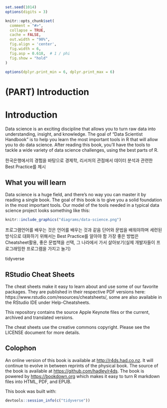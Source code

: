 ```r
set.seed(1014)
options(digits = 3)

knitr::opts_chunk$set(
  comment = "#>",
  collapse = TRUE,
  cache = FALSE,
  out.width = "90%",
  fig.align = 'center',
  fig.width = 6,
  fig.asp = 0.618,  # 1 / phi
  fig.show = "hold"
)

options(dplyr.print_min = 6, dplyr.print_max = 6)

```
# (PART) Introduction {-} 

# Introduction

Data science is an exciting discipline that allows you to turn raw data into understanding, insight, and knowledge. The goal of "Data Scientist Handbook" is to help you learn the most important tools in R that will allow you to do data science. After reading this book, you'll have the tools to tackle a wide variety of data science challenges, using the best parts of R. 

한국은행에서의 경험을 바탕으로 경제학, 리서처의 관점에서 데이터 분석과 관련한 Best Practice를 제시

## What you will learn

Data science is a huge field, and there's no way you can master it by reading a single book. The goal of this book is to give you a solid foundation in the most important tools. Our model of the tools needed in a typical data science project looks something like this:

```r
knitr::include_graphics("diagrams/data-science.png")
```

프로그램언어를 배우는 것은 언어를 배우는 것과 같음
단어와 문법을 배워야하며 세련된 방식으로 대화하기 위해서는 Best Practice를 알아야 함
가장 좋은 방법은 Cheatsheet활용, 좋은 문법책을 선택, 그 나라에서 가서 살아보기(실제 개발자들이 프로그래밍한 프로그램을 가지고 놀기)

tidyverse


## RStudio Cheat Sheets

The cheat sheets make it easy to learn about and use some of our favorite packages. They are published in their respective PDF versions here: https://www.rstudio.com/resources/cheatsheets/, some are also available in the RStudio IDE under Help-Cheatsheets.

This repository contains the source Apple Keynote files or the current, archived and translated versions.

The cheat sheets use the creative commons copyright. Please see the LICENSE document for more details.







## Colophon

An online version of this book is available at <http://r4ds.had.co.nz>. It will continue to evolve in between reprints of the physical book. The source of the book is available at <https://github.com/hadley/r4ds>. The book is powered by <https://bookdown.org> which makes it easy to turn R markdown files into HTML, PDF, and EPUB.

This book was built with:

```r
devtools::session_info(c("tidyverse"))
```



